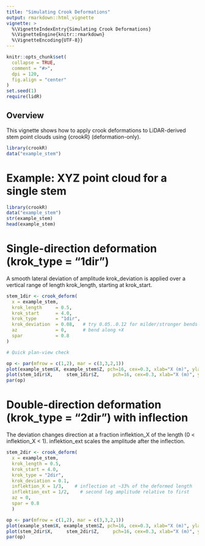 ```yaml
---
title: "Simulating Crook Deformations"
output: rmarkdown::html_vignette
vignette: >
  %\VignetteIndexEntry{Simulating Crook Deformations}
  %\VignetteEngine{knitr::rmarkdown}
  %\VignetteEncoding{UTF-8}}
---
```


```r
knitr::opts_chunk$set(
  collapse = TRUE,
  comment = "#>",
  dpi = 120,
  fig.align = "center"
)
set.seed(1)
require(lidR)
```

## Overview

This vignette shows how to apply crook deformations to LiDAR-derived stem point clouds using {crookR} (deformation-only).

```r
library(crookR)
data("example_stem")
```

# Example: XYZ point cloud for a single stem

```r

library(crookR)
data("example_stem")
str(example_stem)
head(example_stem)

```

# Single-direction deformation (krok_type = "1dir")

A smooth lateral deviation of amplitude krok_deviation is applied over a vertical range of length krok_length, starting at krok_start.

```r
stem_1dir <- crook_deform(
  x = example_stem,
  krok_length     = 0.5,
  krok_start      = 4.0,
  krok_type       = "1dir", 
  krok_deviation  = 0.08,   # try 0.05..0.12 for milder/stronger bends
  az              = 0,      # bend along +X
  spar            = 0.8
)

# Quick plan-view check

op <- par(mfrow = c(1,2), mar = c(3,3,2,1))
plot(example_stem$X, example_stem$Z, pch=16, cex=0.3, xlab="X (m)", ylab="Z (m)", main="Original")
plot(stem_1dir$X,     stem_1dir$Z,     pch=16, cex=0.3, xlab="X (m)", ylab="Z (m)", main="Crooked 1dir (az = 0°)")
par(op)
```

# Double-direction deformation (krok_type = "2dir") with inflection

The deviation changes direction at a fraction inflektion_X of the length (0 < inflektion_X < 1). inflektion_ext scales the amplitude after the inflection.

```r
stem_2dir <- crook_deform( 
  x = example_stem,
  krok_length = 0.5,
  krok_start = 4.0,
  krok_type = "2dir",
  krok_deviation = 0.1,
  inflektion_X = 1/3,    # inflection at ~33% of the deformed length
  inflektion_ext = 1/2,    # second leg amplitude relative to first
  az = 0,     
  spar = 0.8
  )

op <- par(mfrow = c(1,2), mar = c(3,3,2,1))
plot(example_stem$X, example_stem$Z, pch=16, cex=0.3, xlab="X (m)", ylab="Z (m)", main="Original")
plot(stem_2dir$X,     stem_2dir$Z,     pch=16, cex=0.3, xlab="X (m)", ylab="Z (m)", main="Crooked 2dir (ip ≈ 0.33)")
par(op)
```
